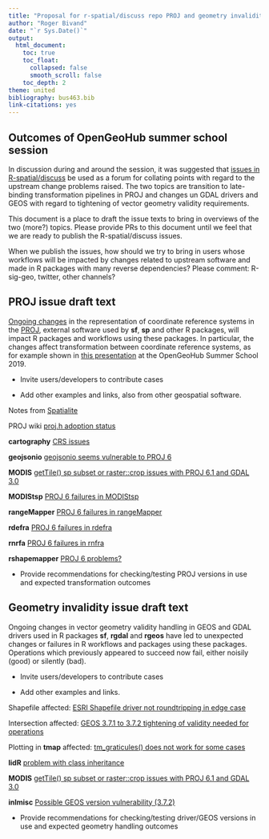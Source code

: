 ```yaml
---
title: "Proposal for r-spatial/discuss repo PROJ and geometry invalidity issues"
author: "Roger Bivand"
date: "`r Sys.Date()`"
output: 
  html_document:
    toc: true
    toc_float:
      collapsed: false
      smooth_scroll: false
    toc_depth: 2
theme: united
bibliography: bus463.bib
link-citations: yes
---
```


## Outcomes of OpenGeoHub summer school session 

In discussion during and around the session, it was suggested that [issues in R-spatial/discuss](https://github.com/r-spatial/discuss) be used as a forum for collating points with regard to the upstream change problems raised. The two topics are transition to late-binding transformation pipelines in PROJ and changes un GDAL drivers and GEOS with regard to tightening of vector geometry validity requirements.

This document is a place to draft the issue texts to bring in overviews of the two (more?) topics. Please provide PRs to this document until we feel that we are ready to publish the R-spatial/discuss issues.

When we publish the issues, how should we try to bring in users whose workflows will be impacted by changes related to upstream software and made in R packages with many reverse dependencies? Please comment: R-sig-geo, twitter, other channels?


## PROJ issue draft text

[Ongoing changes](https://proj.org/development/migration.html) in the representation of coordinate reference systems in the [PROJ](https://proj.org), external software used by **sf**, **sp** and other R packages, will impact R packages and workflows using these packages. In particular, the changes affect transformation between coordinate reference systems, as for example shown in [this presentation](https://rsbivand.github.io/geostat19_talk/geostat_bivand_19.html) at the OpenGeoHub Summer School 2019.

- Invite users/developers to contribute cases

- Add other examples and links, also from other geospatial software.

Notes from [Spatialite](https://www.gaia-gis.it/fossil/libspatialite/wiki?name=PROJ.6)

PROJ wiki [proj.h adoption status](https://github.com/OSGeo/PROJ/wiki/proj.h-adoption-status)

**cartography** [CRS issues](https://github.com/riatelab/cartography/issues/54)

**geojsonio** [geojsonio seems vulnerable to PROJ 6](https://github.com/ropensci/geojsonio/issues/148)

**MODIS** [getTile() sp subset or raster::crop issues with PROJ 6.1 and GDAL 3.0](https://github.com/MatMatt/MODIS/issues/71)

**MODIStsp** [PROJ 6 failures in MODIStsp](https://github.com/ropensci/MODIStsp/issues/167)

**rangeMapper** [PROJ 6 failures in rangeMapper](https://github.com/mpio-be/rangeMapper/issues/5)

**rdefra** [PROJ 6 failures in rdefra](https://github.com/ropensci/rdefra/issues/9)

**rnrfa** [PROJ 6 failures in rnfra](https://github.com/cvitolo/rnrfa/issues/15)

**rshapemapper** [PROJ 6 problems?](https://github.com/ateucher/rmapshaper/issues/88)

- Provide recommendations for checking/testing PROJ versions in use and expected transformation outcomes


## Geometry invalidity issue draft text

Ongoing changes in vector geometry validity handling in GEOS and GDAL drivers used in R packages **sf**, **rgdal** and **rgeos** have led to unexpected changes or failures in R workflows and packages using these packages. Operations which previously appeared to succeed now fail, either noisily (good) or silently (bad).

- Invite users/developers to contribute cases

- Add other examples and links.

Shapefile affected: [ESRI Shapefile driver not roundtripping in edge case](https://github.com/r-spatial/sf/issues/1130)

Intersection affected: [GEOS 3.7.1 to 3.7.2 tightening of validity needed for operations](https://github.com/r-spatial/sf/issues/1121)

Plotting in **tmap** affected: [tm_graticules() does not work for some cases](https://github.com/mtennekes/tmap/issues/333)

**lidR** [problem with class inheritance](https://github.com/Jean-Romain/lidR/issues/268)

**MODIS** [getTile() sp subset or raster::crop issues with PROJ 6.1 and GDAL 3.0](https://github.com/MatMatt/MODIS/issues/71)

**inlmisc** [Possible GEOS version vulnerability (3.7.2)](https://github.com/USGS-R/inlmisc/issues/106)

- Provide recommendations for checking/testing driver/GEOS versions in use and expected geometry handling outcomes



